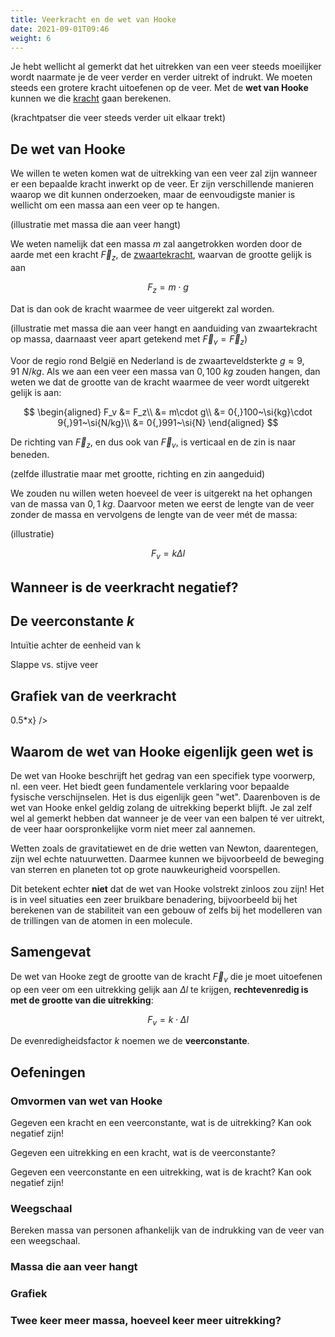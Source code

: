 ```yaml
---
title: Veerkracht en de wet van Hooke
date: 2021-09-01T09:46
weight: 6
---
```


Je hebt wellicht al gemerkt dat het uitrekken van een veer steeds moeilijker wordt naarmate je de veer verder en verder uitrekt of indrukt. We moeten steeds een grotere kracht uitoefenen op de veer. Met de **wet van Hooke** kunnen we die [kracht](../intro) gaan berekenen.

(krachtpatser die veer steeds verder uit elkaar trekt)

## De wet van Hooke

We willen te weten komen wat de uitrekking van een veer zal zijn wanneer er een bepaalde kracht inwerkt op de veer. Er zijn verschillende manieren waarop we dit kunnen onderzoeken, maar de eenvoudigste manier is wellicht om een massa aan een veer op te hangen.

(illustratie met massa die aan veer hangt)

We weten namelijk dat een massa $m$ zal aangetrokken worden door de aarde met een kracht $\vec{F}_z$, de [zwaartekracht](../zwaartekracht), waarvan de grootte gelijk is aan

$$
F_z = m\cdot g
$$

Dat is dan ook de kracht waarmee de veer uitgerekt zal worden.

(illustratie met massa die aan veer hangt en aanduiding van zwaartekracht op massa, daarnaast veer apart getekend met $\vec{F}_v = \vec{F}_z$)

Voor de regio rond België en Nederland is de zwaarteveldsterkte $g \approx 9{,}91~\si{N/kg}$. Als we aan een veer een massa van $0{,}100~\si{kg}$ zouden hangen, dan weten we dat de grootte van de kracht waarmee de veer wordt uitgerekt gelijk is aan:

$$
\begin{aligned}
F_v &= F_z\\
&= m\cdot g\\
&= 0{,}100~\si{kg}\cdot 9{,}91~\si{N/kg}\\
&= 0{,}991~\si{N}
\end{aligned}
$$

De richting van $\vec{F}_z$, en dus ook van $\vec{F}_v$, is verticaal en de zin is naar beneden.

(zelfde illustratie maar met grootte, richting en zin aangeduid)

We zouden nu willen weten hoeveel de veer is uitgerekt na het ophangen van de massa van $0{,}1~\si{kg}$. Daarvoor meten we eerst de lengte van de veer zonder de massa en vervolgens de lengte van de veer mét de massa:

(illustratie)

<Drawing aspect={3/2} xMax={150}>
  <Line xStart={40} xEnd={50} yStart={60} yEnd={60} color="light_gray" dashed />
  <Ruler x={40} y={90} angle={90} size={50} unit="mm" emphasize={30} />
  <Spring x={50} y={90} angle={90} elongation={0} />
  <Wall x={45} y={90} width={10} height={5} />

  <Line xStart={110} xEnd={120} yStart={45} yEnd={45} color="light_gray" dashed />
  <Ruler x={110} y={90} angle={90} size={50} unit="mm" emphasize={45} />
  <Spring x={120} y={90} angle={90} elongation={15} />
  <Wall x={115} y={90} width={10} height={5} />
  <Mass x={120} y={45} />
</Drawing>

$$
F_v = k\Delta l
$$

## Wanneer is de veerkracht negatief?

## De veerconstante $k$

Intuïtie achter de eenheid van k

Slappe vs. stijve veer

## Grafiek van de veerkracht

<Plot xLabel="$\Delta l~\small{(\si{m})}$" yLabel="$F_v~\small{(\si{N})}$" >
  <Fx fx={x => 0.5*x} />
</Plot>

## Waarom de wet van Hooke eigenlijk geen wet is

De wet van Hooke beschrijft het gedrag van een specifiek type voorwerp, nl. een veer. Het biedt geen fundamentele verklaring voor bepaalde fysische verschijnselen. Het is dus eigenlijk geen "wet". Daarenboven is de wet van Hooke enkel geldig zolang de uitrekking beperkt blijft. Je zal zelf wel al gemerkt hebben dat wanneer je de veer van een balpen té ver uitrekt, de veer haar oorspronkelijke vorm niet meer zal aannemen.

Wetten zoals de gravitatiewet en de drie wetten van Newton, daarentegen, zijn wel echte natuurwetten. Daarmee kunnen we bijvoorbeeld de beweging van sterren en planeten tot op grote nauwkeurigheid voorspellen.

Dit betekent echter **niet** dat de wet van Hooke volstrekt zinloos zou zijn! Het is in veel situaties een zeer bruikbare benadering, bijvoorbeeld bij het berekenen van de stabiliteit van een gebouw of zelfs bij het modelleren van de trillingen van de atomen in een molecule.

## Samengevat

<Attention title="De wet van Hooke">

De wet van Hooke zegt de grootte van de kracht $\vec{F}_v$ die je moet uitoefenen op een veer om een uitrekking gelijk aan $\Delta l$ te krijgen, **rechtevenredig is met de grootte van die uitrekking**:

$$
F_v = k\cdot \Delta l
$$

De evenredigheidsfactor $k$ noemen we de **veerconstante**.

</Attention>

## Oefeningen

### Omvormen van wet van Hooke

Gegeven een kracht en een veerconstante, wat is de uitrekking? Kan ook negatief zijn!

Gegeven een uitrekking en een kracht, wat is de veerconstante?

Gegeven een veerconstante en een uitrekking, wat is de kracht? Kan ook negatief zijn!

### Weegschaal

Bereken massa van personen afhankelijk van de indrukking van de veer van een weegschaal.

### Massa die aan veer hangt

### Grafiek

### Twee keer meer massa, hoeveel keer meer uitrekking?
